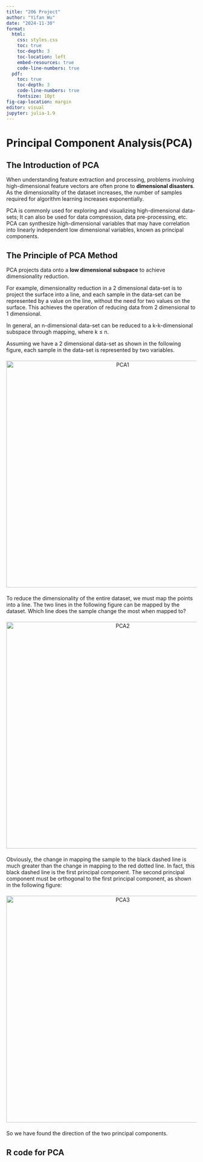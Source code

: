 ```yaml
---
title: "206 Project"
author: "Yifan Wu"
date: "2024-11-30"
format:
  html:
    css: styles.css
    toc: true
    toc-depth: 3
    toc-location: left
    embed-resources: true
    code-line-numbers: true
  pdf:
    toc: true
    toc-depth: 3
    code-line-numbers: true
    fontsize: 10pt
fig-cap-location: margin
editor: visual
jupyter: julia-1.9
---
```


# Principal Component Analysis(PCA)

## The Introduction of PCA

When understanding feature extraction and processing, problems involving high-dimensional feature vectors are often prone to **dimensional disasters**. As the dimensionality of the dataset increases, the number of samples required for algorithm learning increases exponentially.

PCA is commonly used for exploring and visualizing high-dimensional data-sets; It can also be used for data compression, data pre-processing, etc. PCA can synthesize high-dimensional variables that may have correlation into linearly independent low dimensional variables, known as principal components.

## The Principle of PCA Method

PCA projects data onto a **low dimensional subspace** to achieve dimensionality reduction.

For example, dimensionality reduction in a 2 dimensional data-set is to project the surface into a line, and each sample in the data-set can be represented by a value on the line, without the need for two values on the surface. This achieves the operation of reducing data from 2 dimensional to 1 dimensional.

In general, an n-dimensional data-set can be reduced to a k-k-dimensional subspace through mapping, where k ≤ n.

Assuming we have a 2 dimensional data-set as shown in the following figure, each sample in the data-set is represented by two variables.

::: {style="text-align: center; margin: 20px 0;"}
<img src="images/PCA1.png" alt="PCA1" width="600"/>
:::

To reduce the dimensionality of the entire dataset, we must map the points into a line. The two lines in the following figure can be mapped by the dataset. Which line does the sample change the most when mapped to?

::: {style="text-align: center; margin: 20px 0;"}
<img src="images/PCA2.png" alt="PCA2" width="600"/>
:::

Obviously, the change in mapping the sample to the black dashed line is much greater than the change in mapping to the red dotted line. In fact, this black dashed line is the first principal component. The second principal component must be orthogonal to the first principal component, as shown in the following figure:

::: {style="text-align: center; margin: 20px 0;"}
<img src="images/PCA3.png" alt="PCA3" width="600"/>
:::

So we have found the direction of the two principal components.

## R code for PCA
